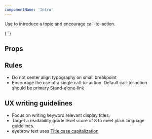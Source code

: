 ```yaml
---
componentName: 'Intro'
---
```


Use to introduce a topic and encourage call-to-action.

<LiveComponent>
  {`<Intro
  eyebrow="Volutpat enim fusce tempor"
  heading="Sit et bibendum adipiscing non mi tempor neque"
  description="Cras ullamcorper duis nunc velit commodo etiam. Auctor tincidunt pellentesque ullamcorper nisi integer. Mattis quisque porta vel euismod velit id. Arcu bibendum neque adipiscing et cras facilisi."
  actions={{
    ctas: [
      {
        title: 'View tutorials',
        url: '/tutorials',
        variant: 'primary'
      },
      {
        title: 'View documentation',
        url: '/docs',
        variant: 'tertiary-neutral'
      }
    ]
  }}
/>`}
</LiveComponent>

## Props

<PropsTable props={componentProps} />

## Rules

- Do not center align typography on small breakpoint
- Encourage the use of a single call-to-action. Default call-to-action should be primary Stand-alone-link

## UX writing guidelines

- Focus on writing keyword relevant display titles.
- Target a readability grade level score of 8 to meet plain language guidelines.
- eyebrow text uses [Title case capitalization](https://apastyle.apa.org/style-grammar-guidelines/capitalization/title-case)
